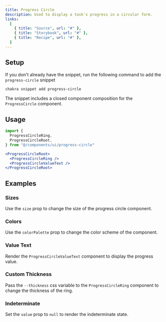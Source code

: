 ```yaml
---
title: Progress Circle
description: Used to display a task's progress in a circular form.
links:
  [
    { title: "Source", url: "#" },
    { title: "Storybook", url: "#" },
    { title: "Recipe", url: "#" },
  ]
---
```


<ExampleTabs name="progress-circle-basic" />

## Setup

If you don't already have the snippet, run the following command to add the
`progress-circle` snippet

```sh
chakra snippet add progress-circle
```

The snippet includes a closed component composition for the `ProgressCircle`
component.

## Usage

```jsx
import {
  ProgressCircleRing,
  ProgressCircleRoot,
} from "@/components/ui/progress-circle"
```

```jsx
<ProgressCircleRoot>
  <ProgressCircleRing />
  <ProgressCircleValueText />
</ProgressCircleRoot>
```

## Examples

### Sizes

Use the `size` prop to change the size of the progress circle component.

<ExampleTabs name="progress-circle-with-sizes" />

### Colors

Use the `colorPalette` prop to change the color scheme of the component.

<ExampleTabs name="progress-circle-with-colors" />

### Value Text

Render the `ProgressCircleValueText` component to display the progress value.

<ExampleTabs name="progress-circle-with-value-text" />

### Custom Thickness

Pass the `--thickness` css variable to the `ProgressCircleRing` component to
change the thickness of the ring.

<ExampleTabs name="progress-circle-with-thickness" />

### Indeterminate

Set the `value` prop to `null` to render the indeterminate state.

<ExampleTabs name="progress-circle-indeterminate" />
